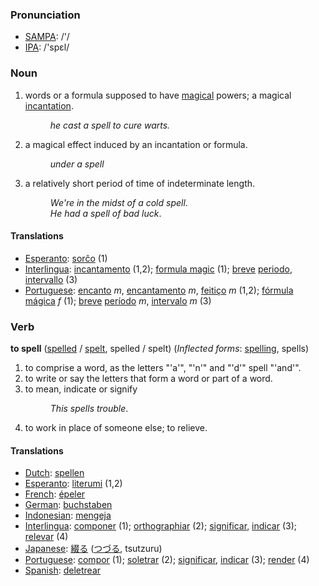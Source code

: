 === Pronunciation ===
*[[w:SAMPA|SAMPA]]: /'/
*[[w:IPA|IPA]]: /'spεl/

=== Noun ===

#words or a formula supposed to have [[magical]] powers; a magical [[incantation]].
#:''he cast a spell to cure warts.''
#a magical effect induced by an incantation or formula. 
#:''under a spell''
#a relatively short period of time of indeterminate length.
#:''We're in the midst of a cold spell''.
#:''He had a spell of bad luck''.

==== Translations ====
*[[Esperanto]]: [[sorĉo]] (1)
*[[Interlingua]]: [[incantamento]] (1,2); [[formula magic]] (1); [[breve]] [[periodo]], [[intervallo]] (3)
*[[Portuguese]]: [[encanto]] ''m'', [[encantamento]] ''m'', [[feitiço]] ''m'' (1,2); [[fórmula mágica]] ''f'' (1); [[breve]] [[período]] ''m'', [[intervalo]] ''m'' (3)

=== Verb ===

'''to spell''' ([[spelled]] / [[spelt]], spelled / spelt)
(''Inflected forms'': [[spelling]], spells)

#to comprise a word, as the letters "'a'", "'n'" and "'d'" spell "'and'".
#to write or say the letters that form a word or part of a word. 
#to mean, indicate or signify
#:''This spells trouble''.
#to work in place of someone else; to relieve.

==== Translations ====
*[[Dutch]]: [[spellen]]
*[[Esperanto]]: [[literumi]] (1,2)
*[[French]]: [[épeler]]
*[[German]]: [[buchstaben]]
*[[Indonesian]]: [[eja|mengeja]]
*[[Interlingua]]: [[componer]] (1); [[orthographiar]] (2); [[significar]], [[indicar]] (3); [[relevar]] (4)
*[[Japanese]]: [[綴る]] ([[つづる]], tsutzuru)
*[[Portuguese]]: [[compor]] (1); [[soletrar]] (2); [[significar]], [[indicar]] (3); [[render]] (4)
*[[Spanish]]: [[deletrear]]
